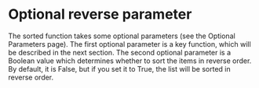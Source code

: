 # Optional reverse parameter

The sorted function takes some optional parameters (see the Optional
Parameters page). The first optional parameter is a key function, which
will be described in the next section. The second optional parameter is
a Boolean value which determines whether to sort the items in reverse
order. By default, it is False, but if you set it to True, the list will
be sorted in reverse order.